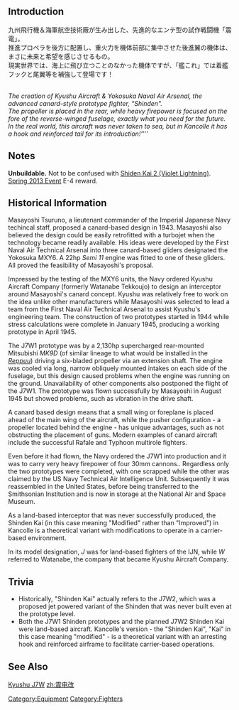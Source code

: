 {{EquipmentInfo|056}}

==Introduction==
九州飛行機＆海軍航空技術廠が生み出した、先進的なエンテ型の試作戦闘機「震電」。<br />
推進プロペラを後方に配置し、重火力を機体前部に集中させた後進翼の機体は、まさに未来と希望を感じさせるもの。<br />
現実世界では、海上に飛び立つことのなかった機体ですが、「艦これ」では着艦フックと尾翼等を補強して登場です！

<br />''The creation of Kyushu Aircraft & Yokosuka Naval Air Arsenal, the advanced canard-style prototype fighter, "Shinden".<br>''
''The propeller is placed in the rear, while heavy firepower is focused on the fore of the reverse-winged fuselage, exactly what you need for the future.''<br>
''<nowiki>In the real world, this aircraft was never taken to sea, but in Kancolle it has a hook and reinforced tail for its introduction!'</nowiki>'''''

==Notes==
'''Unbuildable.''' Not to be confused with [[Shiden Kai 2 (Violet Lightning)]]. [[Spring 2013 Event#E-4|Spring 2013 Event]] E-4 reward.

== Historical Information ==
Masayoshi Tsuruno, a lieutenant commander of the Imperial Japanese Navy techincal staff, proposed a canard-based design in 1943. Masayoshi also believed the design could be easily retrofitted with a turbojet when the technology became readily available. His ideas were developed by the First Naval Air Technical Arsenal into three canard-based gliders designated the Yokosuka MXY6. A 22hp '' Semi 11'' engine was fitted to one of these gliders. All proved the feasibility of Masayoshi's proposal.

Impressed by the testing of the MXY6 units, the Navy ordered Kyushu Aircraft Company (formerly Watanabe Tekkoujo) to design an interceptor around Masayoshi's canard concept. Kyushu was relatively free to work on the idea unlike other manufacturers while Masayoshi was selected to lead a team from the First Naval Air Technical Arsenal to assist Kyushu's engineering team. The construction of two prototypes started in 1944 while stress calculations were complete in January 1945, producing a working prototype in April 1945.

The J7W1 prototype was by a 2,130hp supercharged rear-mounted Mitsubishi ''MK9D'' (of similar lineage to what would be installed in the ''[[Reppuu (Strong Gale)|Reppuu]]'') driving a six-bladed propeller via an extension shaft. The engine was cooled via long, narrow obliquely mounted intakes on each side of the fuselage, but this design caused problems when the engine was running on the ground. Unavailability of other components also postponed the flight of the J7W1. The prototype was flown successfully by Masayoshi in August 1945 but showed problems, such as vibration in the drive shaft.

A canard based design means that a small wing or foreplane is placed ahead of the main wing of the aircraft, while the pusher configuration - a propeller located behind the engine - has unique advantages, such as not obstructing the placement of guns. Modern examples of canard aircraft include the successful Rafale and Typhoon multirole fighters.

Even before it had flown, the Navy ordered the J7W1 into production and it was to carry very heavy firepower of four 30mm cannons.. Regardless only the two prototypes were completed, with one scrapped while the other was claimed by the US Navy Technical Air Intelligence Unit. Subsequently it was reassembled in the United States, before being transferred to the Smithsonian Institution and is now in storage at the National Air and Space Museum.

As a land-based interceptor that was never successfully produced, the Shinden Kai (in this case meaning "Modified" rather than "Improved") in Kancolle is a theoretical variant with modifications to operate in a carrier-based environment.

In its model designation, ''J'' was for land-based fighters of the IJN, while ''W'' referred to Watanabe, the company that became Kyushu Aircraft Company.

== Trivia ==
* Historically, "Shinden Kai" actually refers to the J7W2, which was a proposed jet powered variant of the Shinden that was never built even at the prototype level. 
* Both the J7W1 Shinden prototypes and the planned J7W2 Shinden Kai were land-based aircraft. Kancolle's version - the "Shinden Kai", "Kai" in this case meaning "modified" - is a theoretical variant with an arresting hook and reinforced airframe to facilitate carrier-based operations.
==See Also==
[[wikipedia:Kyushu J7W|Kyushu J7W]]
{{Equipmentlist}}
[[Category:Equipment]]
[[Category:Fighters]]
[[zh:震电改]]